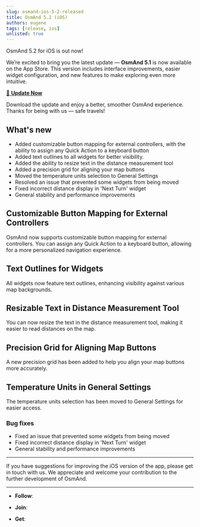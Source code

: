 ```yaml
---
slug: osmand-ios-5-2-released
title: OsmAnd 5.2 (iOS)
authors: eugene
tags: [release, ios]
unlisted: true
---
```




OsmAnd 5.2 for iOS is out now!

We’re excited to bring you the latest update — **OsmAnd 5.1** is now available on the App Store. This version includes interface improvements, easier widget configuration, and new features to make exploring even more intuitive.

[🔄 **Update Now**](https://itunes.apple.com/us/app/osmand-maps-travel-navigate/id934850257)

Download the update and enjoy a better, smoother OsmAnd experience.  
Thanks for being with us — safe travels!


<!--truncate-->

## What's new

-  Added customizable button mapping for external controllers, with the ability to assign any Quick Action to a keyboard button 
-  Added text outlines to all widgets for better visibility. 
-  Added the ability to resize text in the distance measurement tool 
-  Added a precision grid for aligning your map buttons 
-  Moved the temperature units selection to General Settings 
-  Resolved an issue that prevented some widgets from being moved 
-  Fixed incorrect distance display in 'Next Turn' widget 
-  General stability and performance improvements

## Customizable Button Mapping for External Controllers

OsmAnd now supports customizable button mapping for external controllers. You can assign any Quick Action to a keyboard button, allowing for a more personalized navigation experience.

## Text Outlines for Widgets

All widgets now feature text outlines, enhancing visibility against various map backgrounds.

## Resizable Text in Distance Measurement Tool

You can now resize the text in the distance measurement tool, making it easier to read distances on the map.

## Precision Grid for Aligning Map Buttons

A new precision grid has been added to help you align your map buttons more accurately.

## Temperature Units in General Settings

The temperature units selection has been moved to General Settings for easier access.


### Bug fixes

- Fixed an issue that prevented some widgets from being moved
- Fixed incorrect distance display in 'Next Turn' widget
- General stability and performance improvements

_______________________


If you have suggestions for improving the iOS version of the app, please get in touch with us. We appreciate and welcome your contribution to the further development of OsmAnd.

______________________
- **Follow**: <LinksSocial/>  

- **Join**: <LinksTelegram/>  

- **Get**: 

&nbsp;<AppleStore/>